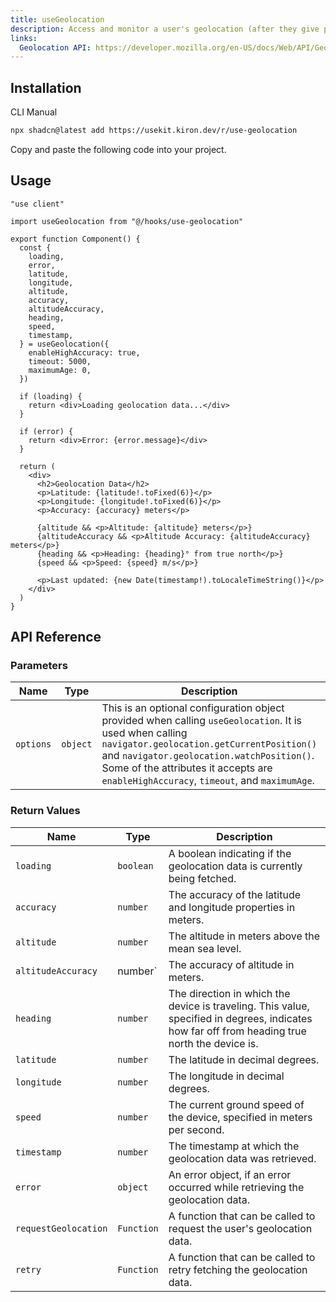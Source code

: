 ```yaml
---
title: useGeolocation
description: Access and monitor a user's geolocation (after they give permission) with useGeolocation.
links:
  Geolocation API: https://developer.mozilla.org/en-US/docs/Web/API/Geolocation_API
---
```


<ComponentPreview name="use-geolocation-demo" />

## Installation

<Tabs defaultValue="cli">

<TabsList>
  <TabsTrigger value="cli">CLI</TabsTrigger>
  <TabsTrigger value="manual">Manual</TabsTrigger>
</TabsList>

<TabsContent value="cli">

```bash
npx shadcn@latest add https://usekit.kiron.dev/r/use-geolocation
```

</TabsContent>

<TabsContent value="manual">

<Steps>

<Step>Copy and paste the following code into your project.</Step>

<ComponentSource name="use-geolocation" />

</Steps>

</TabsContent>

</Tabs>

## Usage

```tsx {3, 6-21}
"use client"

import useGeolocation from "@/hooks/use-geolocation"

export function Component() {
  const {
    loading,
    error,
    latitude,
    longitude,
    altitude,
    accuracy,
    altitudeAccuracy,
    heading,
    speed,
    timestamp,
  } = useGeolocation({
    enableHighAccuracy: true,
    timeout: 5000,
    maximumAge: 0,
  })

  if (loading) {
    return <div>Loading geolocation data...</div>
  }

  if (error) {
    return <div>Error: {error.message}</div>
  }

  return (
    <div>
      <h2>Geolocation Data</h2>
      <p>Latitude: {latitude!.toFixed(6)}</p>
      <p>Longitude: {longitude!.toFixed(6)}</p>
      <p>Accuracy: {accuracy} meters</p>

      {altitude && <p>Altitude: {altitude} meters</p>}
      {altitudeAccuracy && <p>Altitude Accuracy: {altitudeAccuracy} meters</p>}
      {heading && <p>Heading: {heading}° from true north</p>}
      {speed && <p>Speed: {speed} m/s</p>}

      <p>Last updated: {new Date(timestamp!).toLocaleTimeString()}</p>
    </div>
  )
}
```

## API Reference

### Parameters

| Name      | Type     | Description                                                                                                                                                                                                                                                                                 | Default Value                                                | Optional |
| --------- | -------- | ------------------------------------------------------------------------------------------------------------------------------------------------------------------------------------------------------------------------------------------------------------------------------------------- | ------------------------------------------------------------ | -------- |
| `options` | `object` | This is an optional configuration object provided when calling `useGeolocation`. It is used when calling `navigator.geolocation.getCurrentPosition()` and `navigator.geolocation.watchPosition()`. Some of the attributes it accepts are `enableHighAccuracy`, `timeout`, and `maximumAge`. | `{ enableHighAccuracy: true, timeout: 5000, maximumAge: 0 }` | Yes      |

### Return Values

| Name                 | Type       | Description                                                                                                                                    |
| -------------------- | ---------- | ---------------------------------------------------------------------------------------------------------------------------------------------- |
| `loading`            | `boolean`  | A boolean indicating if the geolocation data is currently being fetched.                                                                       |
| `accuracy`           | `number`   | The accuracy of the latitude and longitude properties in meters.                                                                               |
| `altitude`           | `number`   | The altitude in meters above the mean sea level.                                                                                               |
| `altitudeAccuracy`   | number`    | The accuracy of altitude in meters.                                                                                                            |
| `heading`            | `number`   | The direction in which the device is traveling. This value, specified in degrees, indicates how far off from heading true north the device is. |
| `latitude`           | `number`   | The latitude in decimal degrees.                                                                                                               |
| `longitude`          | `number`   | The longitude in decimal degrees.                                                                                                              |
| `speed`              | `number`   | The current ground speed of the device, specified in meters per second.                                                                        |
| `timestamp`          | `number`   | The timestamp at which the geolocation data was retrieved.                                                                                     |
| `error`              | `object`   | An error object, if an error occurred while retrieving the geolocation data.                                                                   |
| `requestGeolocation` | `Function` | A function that can be called to request the user's geolocation data.                                                                          |
| `retry`              | `Function` | A function that can be called to retry fetching the geolocation data.                                                                          |
